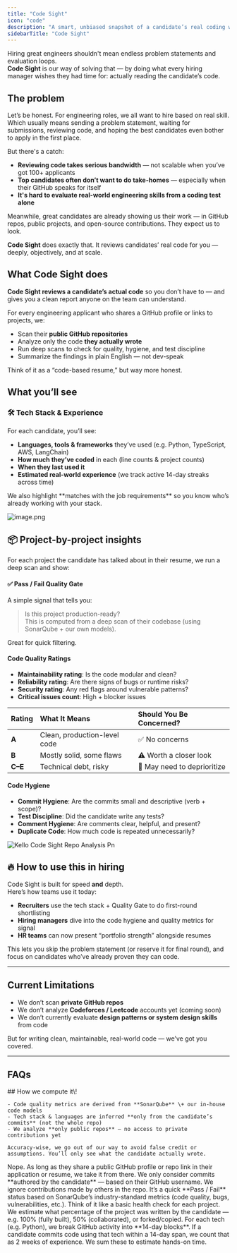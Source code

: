 ```yaml
---
title: "Code Sight"
icon: "code"
description: "A smart, unbiased snapshot of a candidate’s real coding work"
sidebarTitle: "Code Sight"
---
```


Hiring great engineers shouldn't mean endless problem statements and evaluation loops.\
**Code Sight** is our way of solving that — by doing what every hiring manager wishes they had time for: actually reading the candidate’s code.

## The problem

Let’s be honest. For engineering roles, we all want to hire based on real skill. Which usually means sending a problem statement, waiting for submissions, reviewing code, and hoping the best candidates even bother to apply in the first place.

But there's a catch:

- **Reviewing code takes serious bandwidth** — not scalable when you’ve got 100\+ applicants
- **Top candidates often don’t want to do take-homes** — especially when their GitHub speaks for itself
- **It's hard to evaluate real-world engineering skills from a coding test alone**

Meanwhile, great candidates are already showing us their work — in GitHub repos, public projects, and open-source contributions. They expect us to look.

**Code Sight** does exactly that. It reviews candidates’ real code for you — deeply, objectively, and at scale.

## What Code Sight does

**Code Sight reviews a candidate’s actual code** so you don’t have to — and gives you a clean report anyone on the team can understand.

For every engineering applicant who shares a GitHub profile or links to projects, we:

- Scan their **public GitHub repositories**
- Analyze only the code **they actually wrote**
- Run deep scans to check for quality, hygiene, and test discipline
- Summarize the findings in plain English — not dev-speak

Think of it as a “code-based resume,” but way more honest.

## What you’ll see

### 🛠️ Tech Stack & Experience

For each candidate, you’ll see:

- **Languages, tools & frameworks** they’ve used (e.g. Python, TypeScript, AWS, LangChain)
- **How much they’ve coded** in each (line counts & project counts)
- **When they last used it**
- **Estimated real-world experience** (we track active 14-day streaks across time)

<Tip>
  We also highlight **matches with the job requirements** so you know who’s already working with your stack.
</Tip>

![image.png](/images/image.png)

## 📦 Project-by-project insights

For each project the candidate has talked about in their resume, we run a deep scan and show:

#### ✅ Pass / Fail Quality Gate

A simple signal that tells you:

> Is this project production-ready?\
> This is computed from a deep scan of their codebase (using SonarQube \+ our own models).

Great for quick filtering.

#### Code Quality Ratings

- **Maintainability rating**: Is the code modular and clean?
- **Reliability rating**: Are there signs of bugs or runtime risks?
- **Security rating**: Any red flags around vulnerable patterns?
- **Critical issues count**: High \+ blocker issues

| Rating  | What It Means                | Should You Be Concerned?    |
| :------ | :--------------------------- | :-------------------------- |
| **A**   | Clean, production-level code | ✅ No concerns               |
| **B**   | Mostly solid, some flaws     | ⚠️ Worth a closer look      |
| **C–E** | Technical debt, risky        | 🚫 May need to deprioritize |

#### Code Hygiene

- **Commit Hygiene**: Are the commits small and descriptive (verb \+ scope)?
- **Test Discipline**: Did the candidate write any tests?
- **Comment Hygiene**: Are comments clear, helpful, and present?
- **Duplicate Code**: How much code is repeated unnecessarily?

![Kello Code Sight Repo Analysis Pn](/images/kello_code_sight_repo_analysis.png)

## 🔥 How to use this in hiring

Code Sight is built for speed **and** depth.\
Here’s how teams use it today:

- **Recruiters** use the tech stack \+ Quality Gate to do first-round shortlisting
- **Hiring managers** dive into the code hygiene and quality metrics for signal
- **HR teams** can now present “portfolio strength” alongside resumes

This lets you skip the problem statement (or reserve it for final round), and focus on candidates who’ve already proven they can code.

---

## Current Limitations

- We don’t scan **private GitHub repos**
- We don’t analyze **Codeforces / Leetcode** accounts yet (coming soon)
- We don’t currently evaluate **design patterns or system design skills** from code

But for writing clean, maintainable, real-world code — we’ve got you covered.

---

## FAQs

<AccordionGroup>
  <Accordion title="How we compute it" icon="sparkles">
    ## How we compute it\!

    - Code quality metrics are derived from **SonarQube** \+ our in-house code models
    - Tech stack & languages are inferred **only from the candidate’s commits** (not the whole repo)
    - We analyze **only public repos** — no access to private contributions yet

    Accuracy-wise, we go out of our way to avoid false credit or assumptions. You’ll only see what the candidate actually wrote.
  </Accordion>
  <Accordion title="Do candidates need to do anything to be evaluated?" icon="sparkles">
    Nope. As long as they share a public GitHub profile or repo link in their application or resume, we take it from there.
  </Accordion>
  <Accordion title="How do you determine what code the candidate wrote?">
    We only consider commits **authored by the candidate** — based on their GitHub username. We ignore contributions made by others in the repo.
  </Accordion>
  <Accordion title="What does the “Quality Gate” mean?">
    It’s a quick **Pass / Fail** status based on SonarQube’s industry-standard metrics (code quality, bugs, vulnerabilities, etc.). Think of it like a basic health check for each project.
  </Accordion>
  <Accordion title="What does “Ownership” mean in a project?">
    We estimate what percentage of the project was written by the candidate — e.g. 100% (fully built), 50% (collaborated), or forked/copied.
  </Accordion>
  <Accordion title="How do you calculate “equivalent experience”?">
    For each tech (e.g. Python), we break GitHub activity into **14-day blocks**. If a candidate commits code using that tech within a 14-day span, we count that as 2 weeks of experience. We sum these to estimate hands-on time.
  </Accordion>
</AccordionGroup>